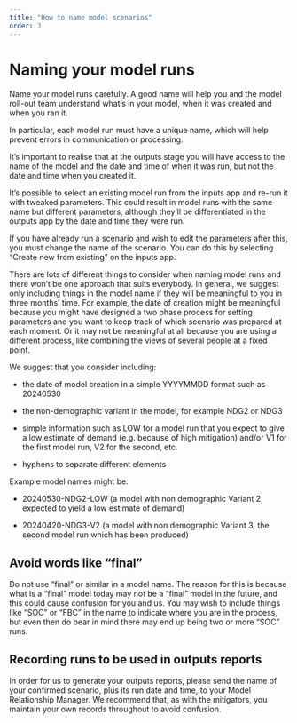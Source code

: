 ---
title: "How to name model scenarios"
order: 3
---

# Naming your model runs

Name your model runs carefully. A good name will help you and the model roll-out team understand what's in your model, when it was created and when you ran it.

In particular, each model run must have a unique name, which will help prevent errors in communication or processing.


It's important to realise that at the outputs stage you will have access to the name of the model and the date and time of when it was run, but not the date and time when you created it. 

It's possible to select an existing model run from the inputs app and re-run it with tweaked parameters. This could result in model runs with the same name but different parameters, although they'll be differentiated in the outputs app by the date and time they were run. 

If you have already run a scenario and wish to edit the parameters after this, you must change the name of the scenario. You can do this by selecting "Create new from existing" on the inputs app.


There are lots of different things to consider when naming model runs and there won't be one approach that suits everybody. In general, we suggest only including things in the model name if they will be meaningful to you in three months' time. For example, the date of creation might be meaningful because you might have designed a two phase process for setting parameters and you want to keep track of which scenario was prepared at each moment. Or it may not be meaningful at all because you are using a different process, like combining the views of several people at a fixed point.

We suggest that you consider including:

* the date of model creation in a simple YYYYMMDD format such as 20240530

* the non-demographic variant in the model, for example NDG2 or NDG3

* simple information such as LOW for a model run that you expect to give a low estimate of demand (e.g. because of high mitigation) and/or V1 for the first model run, V2 for the second, etc.

* hyphens to separate different elements

Example model names might be:

* 20240530-NDG2-LOW (a model with non demographic Variant 2, expected to yield a low estimate of demand)

* 20240420-NDG3-V2 (a model with non demographic Variant 3, the second model run which has been produced)

## Avoid words like "final" 

Do not use "final" or similar in a model name. The reason for this is because what is a "final" model today may not be a "final" model in the future, and this could cause confusion for you and us. You may wish to include things like "SOC" or "FBC" in the name to indicate where you are in the process, but even then do bear in mind there may end up being two or more "SOC" runs.

## Recording runs to be used in outputs reports

In order for us to generate your outputs reports, please send the name of your confirmed scenario, plus its run date and time, to your Model Relationship Manager. We recommend that, as with the mitigators, you maintain your own records throughout to avoid confusion.

